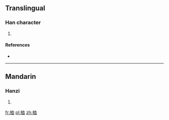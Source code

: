 ==Translingual==

===Han character===
{{Han char|rn=75|rad=木|as=06|sn=10|four=|canj=DHBT}}

# {{defn|Han|sort=木06}}

====References====
* {{Han ref|kx=0526.100|dkj=14779|hdz=21201.070|uh=6856|ud=26710}}

----

==Mandarin==

===Hanzi===
{{cmn-hanzi|pin=[[duǒ]] ([[duo3]]), [[xuè]] ([[xue4]])|wg=to<sup>3</sup>, hsüeh<sup>4</sup>}}

# {{defn|lang=cmn|sort=木06}}

[[fr:桖]]
[[pl:桖]]
[[zh:桖]]
